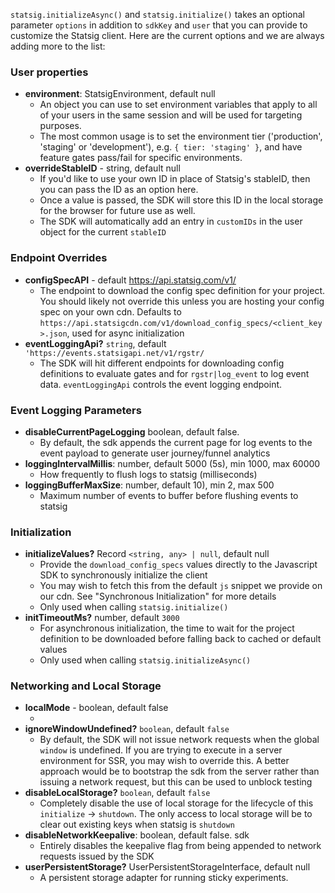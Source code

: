 
`statsig.initializeAsync()` and `statsig.initialize()` takes an optional parameter `options` in addition to `sdkKey` and `user` that you can provide to customize the Statsig client. Here are the current options and we are always adding more to the list:

### User properties

- **environment**: StatsigEnvironment, default null
  - An object you can use to set environment variables that apply to all of your users in the same session and will be used for targeting purposes.
  - The most common usage is to set the environment tier ('production', 'staging' or 'development'), e.g. `{ tier: 'staging' }`, and have feature gates pass/fail for specific environments.
- **overrideStableID** - string, default null
  - If you'd like to use your own ID in place of Statsig's stableID, then you can pass the ID as an option here.
  - Once a value is passed, the SDK will store this ID in the local storage for the browser for future use as well.
  - The SDK will automatically add an entry in `customIDs` in the user object for the current `stableID`

### Endpoint Overrides

- **configSpecAPI** - default https://api.statsig.com/v1/
  - The endpoint to download the config spec definition for your project. You should likely not override this unless you are hosting your config spec on your own cdn. Defaults to `https://api.statsigcdn.com/v1/download_config_specs/<client_key>.json`, used for async initialization
- **eventLoggingApi?** `string`, default `'https://events.statsigapi.net/v1/rgstr/`
  - The SDK will hit different endpoints for downloading config definitions to evaluate gates and for `rgstr|log_event` to log event data. `eventLoggingApi` controls the event logging endpoint.

### Event Logging Parameters

- **disableCurrentPageLogging** boolean, default false.
  - By default, the sdk appends the current page for log events to the event payload to generate user journey/funnel analytics
- **loggingIntervalMillis**: number, default 5000 (5s), min 1000, max 60000
  - How frequently to flush logs to statsig (milliseconds)
- **loggingBufferMaxSize**: number, default 10), min 2, max 500
  - Maximum number of events to buffer before flushing events to statsig

### Initialization

- **initializeValues?** Record `<string, any> | null`, default null
  - Provide the `download_config_specs` values directly to the Javascript SDK to synchronously initialize the client
  - You may wish to fetch this from the default `js` snippet we provide on our cdn. See "Synchronous Initialization" for more details
  - Only used when calling `statsig.initialize()`
- **initTimeoutMs?** number, default `3000`
  - For asynchronous initialization, the time to wait for the project definition to be downloaded before falling back to cached or default values
  - Only used when calling `statsig.initializeAsync()`

### Networking and Local Storage

- **localMode** - boolean, default false
  - <LocalModeSnippet type="client" />
- **ignoreWindowUndefined?** `boolean`, default `false`
  - By default, the SDK will not issue network requests when the global `window` is undefined. If you are trying to execute in a server environment for SSR, you may wish to override this. A better approach would be to bootstrap the sdk from the server rather than issuing a network request, but this can be used to unblock testing
- **disableLocalStorage?** `boolean`, default `false`
  - Completely disable the use of local storage for the lifecycle of this `initialize` -> `shutdown`. The only access to local storage will be to clear out existing keys when statsig is `shutdown`
- **disableNetworkKeepalive**: boolean, default false. sdk
  - Entirely disables the keepalive flag from being appended to network requests issued by the SDK
- **userPersistentStorage?** UserPersistentStorageInterface, default null
  - A persistent storage adapter for running sticky experiments.
